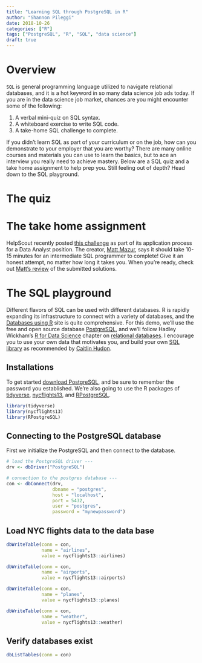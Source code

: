 ```yaml
---
title: "Learning SQL through PostgreSQL in R"
author: "Shannon Pileggi"
date: 2018-10-26
categories: ["R"]
tags: ["PostgreSQL", "R", "SQL", "data science"]
draft: true
---
```


# Overview

`SQL` is general programming language utilized to navigate relational databases, and it is a hot keyword in so many data science job ads today.  If you are in the data science job market, chances are you might encounter some of the following:

1. A verbal mini-quiz on SQL syntax.
2. A whiteboard exercise to write SQL code.
3. A take-home SQL challenge to complete.

If you didn't learn SQL as part of your curriculum or on the job, how can you demonstrate to your employer that you are worthy?  There are many online courses and materials you can use to learn the basics, but to ace an interview you really need to achieve mastery. Below are a SQL quiz and a take home assignment to help prep you.  Still feeling out of depth?  Head down to the SQL playground.

# The quiz

# The take home assignment

HelpScout recently posted [this challenge](https://gist.github.com/mattm/c011078dfc3f1feb3d8767a4425dd7d8) as part of its application process for a Data Analyst position.   The creator, [Matt Mazur](https://mattmazur.com/about/), says it should take 10-15 minutes for an intermediate SQL programmer to complete!  Give it an honest attempt, no matter how long it takes you. When you're ready, check out [Matt's review](https://mattmazur.com/2018/11/12/analyzing-89-responses-to-a-sql-screener-question-for-a-senior-data-analyst-position/) of the submitted solutions.

# The SQL playground

Different flavors of SQL can be used with different databases.  R is rapidly expanding its infrastructure to connect with a variety of databases, and the [Databases using R](https://db.rstudio.com/) site is quite comprehensive.  For this demo, we'll use the free and open source database [PostgreSQL](https://www.postgresql.org/), and we'll follow Hadley Wickham's [R for Data Science](https://r4ds.had.co.nz) chapter on [relational databases](https://r4ds.had.co.nz/relational-data.html).  I encourage you to use your own data that motivates you, and build your own [SQL library](https://caitlinhudon.com/2018/11/28/git-sql-together/) as recommended by [Caitlin Hudon]().     

## Installations

To get started [download PostgreSQL](https://www.postgresql.org/download/), and be sure to remember the password you established.  We're also going to use the R packages of [tidyverse](https://www.tidyverse.org/packages/), [nycflights13](https://cran.r-project.org/web/packages/nycflights13/index.html), and [RPostgreSQL](https://cran.r-project.org/web/packages/RPostgreSQL/index.html).

```r
library(tidyverse)
library(nycflights13)
library(RPostgreSQL)
```

## Connecting to the PostgreSQL database

First we initialize the PostgreSQL and then connect to the database.  

```r
# load the PostgreSQL driver ---
drv <- dbDriver("PostgreSQL")

# connection to the postgres database ---
con <- dbConnect(drv, 
                 dbname = "postgres",
                 host = "localhost", 
                 port = 5432,
                 user = "postgres", 
                 password = "mynewpassword")
```


## Load NYC flights data to the data base

```r
dbWriteTable(conn = con, 
             name = "airlines", 
             value = nycflights13::airlines)

dbWriteTable(conn = con, 
             name = "airports", 
             value = nycflights13::airports)

dbWriteTable(conn = con, 
             name = "planes", 
             value = nycflights13::planes)

dbWriteTable(conn = con, 
             name = "weather", 
             value = nycflights13::weather)
```

## Verify databases exist

```r
dbListTables(conn = con)
```

